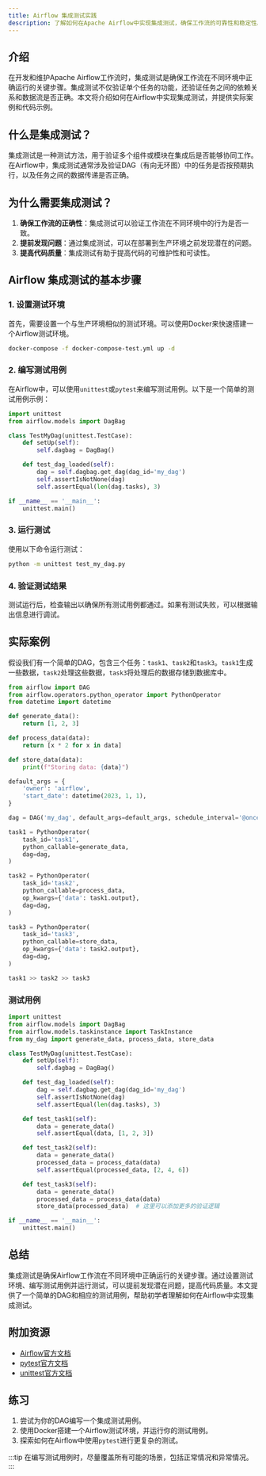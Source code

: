```yaml
---
title: Airflow 集成测试实践
description: 了解如何在Apache Airflow中实现集成测试，确保工作流的可靠性和稳定性。本文适合初学者，包含代码示例和实际案例。
---
```


## 介绍

在开发和维护Apache Airflow工作流时，集成测试是确保工作流在不同环境中正确运行的关键步骤。集成测试不仅验证单个任务的功能，还验证任务之间的依赖关系和数据流是否正确。本文将介绍如何在Airflow中实现集成测试，并提供实际案例和代码示例。

## 什么是集成测试？

集成测试是一种测试方法，用于验证多个组件或模块在集成后是否能够协同工作。在Airflow中，集成测试通常涉及验证DAG（有向无环图）中的任务是否按预期执行，以及任务之间的数据传递是否正确。

## 为什么需要集成测试？

1. **确保工作流的正确性**：集成测试可以验证工作流在不同环境中的行为是否一致。
2. **提前发现问题**：通过集成测试，可以在部署到生产环境之前发现潜在的问题。
3. **提高代码质量**：集成测试有助于提高代码的可维护性和可读性。

## Airflow 集成测试的基本步骤

### 1. 设置测试环境

首先，需要设置一个与生产环境相似的测试环境。可以使用Docker来快速搭建一个Airflow测试环境。

```bash
docker-compose -f docker-compose-test.yml up -d
```

### 2. 编写测试用例

在Airflow中，可以使用`unittest`或`pytest`来编写测试用例。以下是一个简单的测试用例示例：

```python
import unittest
from airflow.models import DagBag

class TestMyDag(unittest.TestCase):
    def setUp(self):
        self.dagbag = DagBag()

    def test_dag_loaded(self):
        dag = self.dagbag.get_dag(dag_id='my_dag')
        self.assertIsNotNone(dag)
        self.assertEqual(len(dag.tasks), 3)

if __name__ == '__main__':
    unittest.main()
```

### 3. 运行测试

使用以下命令运行测试：

```bash
python -m unittest test_my_dag.py
```

### 4. 验证测试结果

测试运行后，检查输出以确保所有测试用例都通过。如果有测试失败，可以根据输出信息进行调试。

## 实际案例

假设我们有一个简单的DAG，包含三个任务：`task1`、`task2`和`task3`。`task1`生成一些数据，`task2`处理这些数据，`task3`将处理后的数据存储到数据库中。

```python
from airflow import DAG
from airflow.operators.python_operator import PythonOperator
from datetime import datetime

def generate_data():
    return [1, 2, 3]

def process_data(data):
    return [x * 2 for x in data]

def store_data(data):
    print(f"Storing data: {data}")

default_args = {
    'owner': 'airflow',
    'start_date': datetime(2023, 1, 1),
}

dag = DAG('my_dag', default_args=default_args, schedule_interval='@once')

task1 = PythonOperator(
    task_id='task1',
    python_callable=generate_data,
    dag=dag,
)

task2 = PythonOperator(
    task_id='task2',
    python_callable=process_data,
    op_kwargs={'data': task1.output},
    dag=dag,
)

task3 = PythonOperator(
    task_id='task3',
    python_callable=store_data,
    op_kwargs={'data': task2.output},
    dag=dag,
)

task1 >> task2 >> task3
```

### 测试用例

```python
import unittest
from airflow.models import DagBag
from airflow.models.taskinstance import TaskInstance
from my_dag import generate_data, process_data, store_data

class TestMyDag(unittest.TestCase):
    def setUp(self):
        self.dagbag = DagBag()

    def test_dag_loaded(self):
        dag = self.dagbag.get_dag(dag_id='my_dag')
        self.assertIsNotNone(dag)
        self.assertEqual(len(dag.tasks), 3)

    def test_task1(self):
        data = generate_data()
        self.assertEqual(data, [1, 2, 3])

    def test_task2(self):
        data = generate_data()
        processed_data = process_data(data)
        self.assertEqual(processed_data, [2, 4, 6])

    def test_task3(self):
        data = generate_data()
        processed_data = process_data(data)
        store_data(processed_data)  # 这里可以添加更多的验证逻辑

if __name__ == '__main__':
    unittest.main()
```

## 总结

集成测试是确保Airflow工作流在不同环境中正确运行的关键步骤。通过设置测试环境、编写测试用例并运行测试，可以提前发现潜在问题，提高代码质量。本文提供了一个简单的DAG和相应的测试用例，帮助初学者理解如何在Airflow中实现集成测试。

## 附加资源

- [Airflow官方文档](https://airflow.apache.org/docs/)
- [pytest官方文档](https://docs.pytest.org/en/stable/)
- [unittest官方文档](https://docs.python.org/3/library/unittest.html)

## 练习

1. 尝试为你的DAG编写一个集成测试用例。
2. 使用Docker搭建一个Airflow测试环境，并运行你的测试用例。
3. 探索如何在Airflow中使用`pytest`进行更复杂的测试。

:::tip
在编写测试用例时，尽量覆盖所有可能的场景，包括正常情况和异常情况。
:::